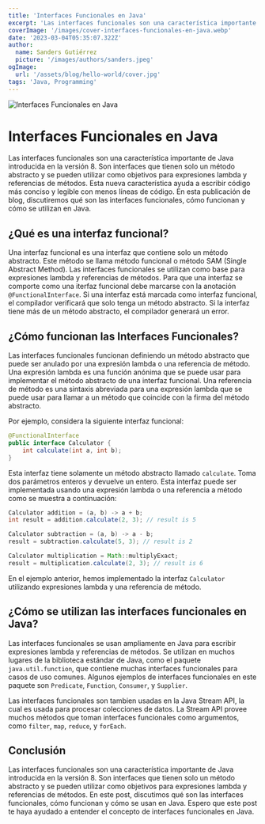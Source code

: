 ```yaml
---
title: 'Interfaces Funcionales en Java'
excerpt: 'Las interfaces funcionales son una característica importante de Java introducida en la versión 8. Son interfaces que tienen solo un método abstracto y se pueden utilizar como objetivos para expresiones lambda y referencias de métodos. Esta nueva característica ayuda a escribir código más conciso y legible con menos líneas de código. En esta publicación de blog, discutiremos qué son las interfaces funcionales, cómo funcionan y cómo se utilizan en Java.'
coverImage: '/images/cover-interfaces-funcionales-en-java.webp'
date: '2023-03-04T05:35:07.322Z'
author:
  name: Sanders Gutiérrez
  picture: '/images/authors/sanders.jpeg'
ogImage:
  url: '/assets/blog/hello-world/cover.jpg'
tags: 'Java, Programming'
---
```


![Interfaces Funcionales en Java](/images/cover-interfaces-funcionales-en-java.webp)

# Interfaces Funcionales en Java

Las interfaces funcionales son una característica importante de Java introducida en la versión 8. Son interfaces que tienen solo un método abstracto y se pueden utilizar como objetivos para expresiones lambda y referencias de métodos. Esta nueva característica ayuda a escribir código más conciso y legible con menos líneas de código. En esta publicación de blog, discutiremos qué son las interfaces funcionales, cómo funcionan y cómo se utilizan en Java.

## ¿Qué es una interfaz funcional?

Una interfaz funcional es una interfaz que contiene solo un método abstracto. Este método se llama método funcional o método SAM (Single Abstract Method). Las interfaces funcionales se utilizan como base para expresiones lambda y referencias de métodos. Para que una interfaz se comporte como una iterfaz funcional debe marcarse con la anotación `@FunctionalInterface`. Si una interfaz está marcada como interfaz funcional, el compilador verificará que solo tenga un método abstracto. Si la interfaz tiene más de un método abstracto, el compilador generará un error.

## ¿Cómo funcionan las Interfaces Funcionales?

Las interfaces funcionales funcionan definiendo un método abstracto que puede ser anulado por una expresión lambda o una referencia de método. Una expresión lambda es una función anónima que se puede usar para implementar el método abstracto de una interfaz funcional. Una referencia de método es una sintaxis abreviada para una expresión lambda que se puede usar para llamar a un método que coincide con la firma del método abstracto.

Por ejemplo, considera la siguiente interfaz funcional:

```java
@FunctionalInterface
public interface Calculator {
    int calculate(int a, int b);
}
```

Esta interfaz tiene solamente un método abstracto llamado `calculate`. Toma dos parámetros enteros y devuelve un entero. Esta interfaz puede ser implementada usando una expresión lambda o una referencia a método como se muestra a continuación:

```java
Calculator addition = (a, b) -> a + b;
int result = addition.calculate(2, 3); // result is 5

Calculator subtraction = (a, b) -> a - b;
result = subtraction.calculate(5, 3); // result is 2

Calculator multiplication = Math::multiplyExact;
result = multiplication.calculate(2, 3); // result is 6
```

En el ejemplo anterior, hemos implementado la interfaz `Calculator` utilizando expresiones lambda y una referencia de método.

## ¿Cómo se utilizan las interfaces funcionales en Java?

Las interfaces funcionales se usan ampliamente en Java para escribir expresiones lambda y referencias de métodos. Se utilizan en muchos lugares de la biblioteca estándar de Java, como el paquete `java.util.function`, que contiene muchas interfaces funcionales para casos de uso comunes. Algunos ejemplos de interfaces funcionales en este paquete son `Predicate`, `Function`, `Consumer`, y `Supplier`.

Las interfaces funcionales son tambien usadas en la Java Stream API, la cual es usada para procesar colecciones de datos. La Stream API provee muchos métodos que toman interfaces funcionales como argumentos, como `filter`, `map`, `reduce`, y `forEach`.

## Conclusión

Las interfaces funcionales son una característica importante de Java introducida en la versión 8. Son interfaces que tienen solo un método abstracto y se pueden utilizar como objetivos para expresiones lambda y referencias de métodos. En este post, discutimos qué son las interfaces funcionales, cómo funcionan y cómo se usan en Java. Espero que este post te haya ayudado a entender el concepto de interfaces funcionales en Java.

